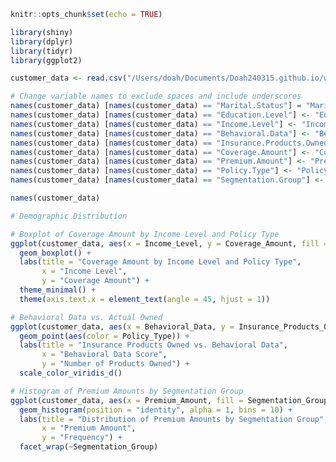 ```r
knitr::opts_chunk$set(echo = TRUE)
```

```r
library(shiny)
library(dplyr)
library(tidyr)
library(ggplot2)
```

```r
customer_data <- read.csv("/Users/doah/Documents/Doah240315.github.io/work_customer_segmentation_data.csv")
```

```r
# Change variable names to exclude spaces and include underscores
names(customer_data) [names(customer_data) == "Marital.Status"] = "Marital_Status" 
names(customer_data) [names(customer_data) == "Education.Level"] <- "Education_Level" 
names(customer_data) [names(customer_data) == "Income.Level"] <- "Income_Level"
names(customer_data) [names(customer_data) == "Behavioral.Data"] <- "Behavioral_Data"
names(customer_data) [names(customer_data) == "Insurance.Products.Owned"] <- "Insurance_Products_Owned"
names(customer_data) [names(customer_data) == "Coverage.Amount"] <- "Coverage_Amount"
names(customer_data) [names(customer_data) == "Premium.Amount"] <- "Premium_Amount"
names(customer_data) [names(customer_data) == "Policy.Type"] <- "Policy_Type"
names(customer_data) [names(customer_data) == "Segmentation.Group"] <- "Segmentation_Group"

names(customer_data)

```

```r
# Demographic Distribution

```

```r
# Boxplot of Coverage Amount by Income Level and Policy Type
ggplot(customer_data, aes(x = Income_Level, y = Coverage_Amount, fill = Policy_Type)) +
  geom_boxplot() +
  labs(title = "Coverage Amount by Income Level and Policy Type",
       x = "Income Level",
       y = "Coverage Amount") +
  theme_minimal() +
  theme(axis.text.x = element_text(angle = 45, hjust = 1))
```

```r
# Behavioral Data vs. Actual Owned
ggplot(customer_data, aes(x = Behavioral_Data, y = Insurance_Products_Owned)) +
  geom_point(aes(color = Policy_Type)) +
  labs(title = "Insurance Products Owned vs. Behavioral Data",
       x = "Behavioral Data Score",
       y = "Number of Products Owned") +
  scale_color_viridis_d()
```


```r
# Histogram of Premium Amounts by Segmentation Group
ggplot(customer_data, aes(x = Premium_Amount, fill = Segmentation_Group)) +
  geom_histogram(position = "identity", alpha = 1, bins = 10) +
  labs(title = "Distribution of Premium Amounts by Segmentation Group",
       x = "Premium Amount",
       y = "Frequency") +
  facet_wrap(~Segmentation_Group)
```

